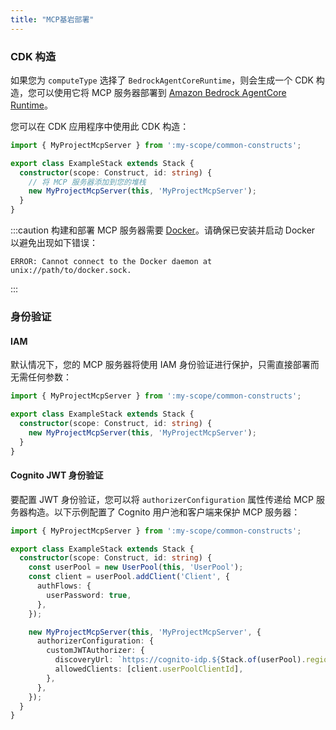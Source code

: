 ```yaml
---
title: "MCP基岩部署"
---
```




### CDK 构造

如果您为 `computeType` 选择了 `BedrockAgentCoreRuntime`，则会生成一个 CDK 构造，您可以使用它将 MCP 服务器部署到 [Amazon Bedrock AgentCore Runtime](https://docs.aws.amazon.com/bedrock-agentcore/latest/devguide/agents-tools-runtime.html)。

您可以在 CDK 应用程序中使用此 CDK 构造：

```ts {6}
import { MyProjectMcpServer } from ':my-scope/common-constructs';

export class ExampleStack extends Stack {
  constructor(scope: Construct, id: string) {
    // 将 MCP 服务器添加到您的堆栈
    new MyProjectMcpServer(this, 'MyProjectMcpServer');
  }
}
```

:::caution
构建和部署 MCP 服务器需要 [Docker](https://www.docker.com/)。请确保已安装并启动 Docker 以避免出现如下错误：

```
ERROR: Cannot connect to the Docker daemon at unix://path/to/docker.sock.
```
:::

### 身份验证

#### IAM

默认情况下，您的 MCP 服务器将使用 IAM 身份验证进行保护，只需直接部署而无需任何参数：

```ts {5}
import { MyProjectMcpServer } from ':my-scope/common-constructs';

export class ExampleStack extends Stack {
  constructor(scope: Construct, id: string) {
    new MyProjectMcpServer(this, 'MyProjectMcpServer');
  }
}
```

#### Cognito JWT 身份验证

要配置 JWT 身份验证，您可以将 `authorizerConfiguration` 属性传递给 MCP 服务器构造。以下示例配置了 Cognito 用户池和客户端来保护 MCP 服务器：

```ts {14-17}
import { MyProjectMcpServer } from ':my-scope/common-constructs';

export class ExampleStack extends Stack {
  constructor(scope: Construct, id: string) {
    const userPool = new UserPool(this, 'UserPool');
    const client = userPool.addClient('Client', {
      authFlows: {
        userPassword: true,
      },
    });

    new MyProjectMcpServer(this, 'MyProjectMcpServer', {
      authorizerConfiguration: {
        customJWTAuthorizer: {
          discoveryUrl: `https://cognito-idp.${Stack.of(userPool).region}.amazonaws.com/${userPool.userPoolId}/.well-known/openid-configuration`,
          allowedClients: [client.userPoolClientId],
        },
      },
    });
  }
}
```